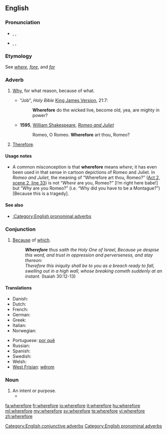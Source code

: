 ==English==

===Pronunciation===
* {{enPR|wâ(r)'fô(r)"}}, {{IPA|/ˈweə(r)ˌfɔː(r)/}}, {{SAMPA|/"we@(r)%fO:(r)/}}
* {{enPR|hwâ(r)'fô(r)"}}, {{IPA|/ˈʍeə(r)ˌfɔː(r)/}}, {{SAMPA|/"We@(r)%fO:(r)/}}

===Etymology===
See ''[[where]]'', ''[[fore]]'', and ''[[for]]''

===Adverb===
{{en-adv|-}}

# {{context|conjunctive|archaic}} [[why|Why]], for what reason, because of what.
#* "Job", ''Holy Bible'' [[King James Version]], 21:7:
#*: '''Wherefore''' do the wicked live, become old, yea, are mighty in power?
#* '''1595''', [[w:William Shakespeare|William Shakespeare]], ''[[w:Romeo and Juliet|Romeo and Juliet]]''
#*: Romeo, O Romeo. '''Wherefore''' art thou, Romeo?
# {{context|conjunctive|archaic|or|formal}} [[therefore|Therefore]].

====Usage notes====
* A common misconception is that '''wherefore''' means ''where''; it has even been used in that sense in cartoon depictions of Romeo and Juliet. In ''Romeo and Juliet'', the meaning of “Wherefore art thou, Romeo?” ([[s:Romeo and Juliet#SCENE II. Capulet.27s orchard.|Act 2, scene 2, line 33]]) is not “''Where'' are you, Romeo?” [I’m right here babe!] but “''Why'' are you Romeo?” (i.e. “Why did you have to be a Montague?”) [Because this is a tragedy].

====See also====
* [[:Category:English pronominal adverbs]]

===Conjunction===
{{en-conj}}

# {{archaic}} [[because|Because]] of [[which]].
#: '''''Wherefore''' thus saith the Holy One of Israel, Because ye despise this word, and trust in oppression and perverseness, and stay thereon: <br>Therefore this iniquity shall be to you as a breach ready to fall, swelling out in a high wall, whose breaking cometh suddenly at an instant.'' (Isaiah 30:12-13)

====Translations====
{{trans-top|because of which}}
* Danish: {{t+|da|hvorfor}}
* Dutch: {{t+|nl|waarom}}
* French: {{t+|fr|d'où}}
* German: {{t+|de|warum}}
* Greek: {{t+|el|γιατί}}
* Italian: {{t+|it|perché}}
* Norwegian: {{t|no|hvorfor}}
{{trans-mid}}
* Portuguese: [[por quê]]
* Russian: {{t+|ru|почему}}
* Spanish: {{t-|es|por qué}}
* Swedish: {{t+|sv|varför}}
* Welsh: {{t-|cy|paham|xs=Welsh}}
* [[West Frisian]]: [[wêrom]]
{{trans-bottom}}

===Noun===
{{en-noun}}

# An intent or purpose.
#* {{quote-book|title=Good evening Mr. & Mrs. America, and all the ships at sea|page=72|author=Richard Bausch|year=1996|passage=They want their money without reference to the hows and '''wherefores'''.}}

[[Category:English conjunctive adverbs]]
[[Category:English pronominal adverbs]]

[[fa:wherefore]]
[[fr:wherefore]]
[[io:wherefore]]
[[it:wherefore]]
[[hu:wherefore]]
[[ml:wherefore]]
[[my:wherefore]]
[[sv:wherefore]]
[[te:wherefore]]
[[vi:wherefore]]
[[zh:wherefore]]